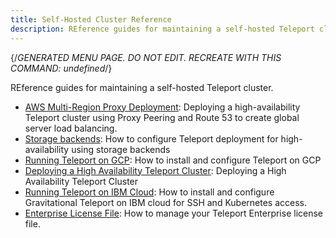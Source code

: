 ```yaml
---
title: Self-Hosted Cluster Reference
description: REference guides for maintaining a self-hosted Teleport cluster.
---
```


{/*GENERATED MENU PAGE. DO NOT EDIT. RECREATE WITH THIS COMMAND:
undefined*/}

REference guides for maintaining a self-hosted Teleport cluster.

- [AWS Multi-Region Proxy Deployment](self-hosted/aws-gslb-proxy-peering-ha-deployment.mdx): Deploying a high-availability Teleport cluster using Proxy Peering and Route 53 to create global server load balancing.
- [Storage backends](self-hosted/backends.mdx): How to configure Teleport deployment for high-availability using storage backends
- [Running Teleport on GCP](self-hosted/gcp.mdx): How to install and configure Teleport on GCP
- [Deploying a High Availability Teleport Cluster](self-hosted/high-availability.mdx): Deploying a High Availability Teleport Cluster
- [Running Teleport on IBM Cloud](self-hosted/ibm.mdx): How to install and configure Gravitational Teleport on IBM cloud for SSH and Kubernetes access.
- [Enterprise License File](self-hosted/license.mdx): How to manage your Teleport Enterprise license file.
